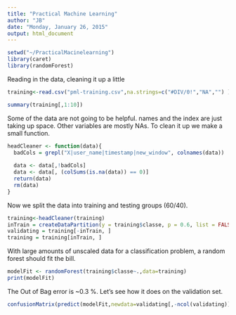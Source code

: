```yaml
---
title: "Practical Machine Learning"
author: "JB"
date: "Monday, January 26, 2015"
output: html_document
---
```

```r
setwd("~/PracticalMacinelearning")
library(caret)
library(randomForest)
```

Reading in the data, cleaning it up a little

```r
training<-read.csv("pml-training.csv",na.strings=c("#DIV/0!","NA","") )

summary(training[,1:10])
```
Some of the data are not going to be helpful. names and the index are just taking up space. Other variables are mostly NAs. To clean it up we make a small function.

```r

headCleaner <- function(data){
  badCols = grepl("X|user_name|timestamp|new_window", colnames(data))
  
  data <- data[,!badCols]
  data <- data[, (colSums(is.na(data)) == 0)]
  return(data)
  rm(data)
}
```

Now we split the data into training and testing groups (60/40).

```r

training<-headCleaner(training)
inTrain = createDataPartition(y = training$classe, p = 0.6, list = FALSE)
validating = training[-inTrain, ]
training = training[inTrain, ]
```

With large amounts of unscaled data for a classification problem, a random forest should fit the bill.

```r

modelFit <- randomForest(training$classe~.,data=training)
print(modelFit)

```

The Out of Bag error is ~0.3 %. Let's see how it does on the validation set.

```r
confusionMatrix(predict(modelFit,newdata=validating[,-ncol(validating)]),validating$classe)
```